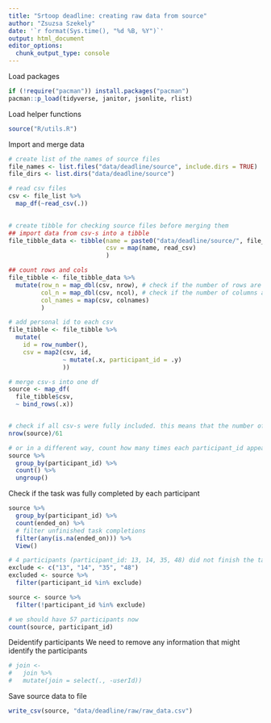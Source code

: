 ```yaml
---
title: "Srtoop deadline: creating raw data from source"
author: "Zsuzsa Szekely"
date: '`r format(Sys.time(), "%d %B, %Y")`'
output: html_document
editor_options: 
  chunk_output_type: console
---
```


Load packages

```r
if (!require("pacman")) install.packages("pacman")
pacman::p_load(tidyverse, janitor, jsonlite, rlist)
```

Load helper functions

```r
source("R/utils.R")
```

Import and merge data

```r
# create list of the names of source files
file_names <- list.files("data/deadline/source", include.dirs = TRUE)
file_dirs <- list.dirs("data/deadline/source")

# read csv files
csv <- file_list %>% 
  map_df(~read_csv(.))
  

# create tibble for checking source files before merging them
## import data from csv-s into a tibble
file_tibble_data <- tibble(name = paste0("data/deadline/source/", file_names),
                           csv = map(name, read_csv)
                           )

## count rows and cols
file_tibble <- file_tibble_data %>% 
  mutate(row_n = map_dbl(csv, nrow), # check if the number of rows are equal in each csv
         col_n = map_dbl(csv, ncol), # check if the number of columns are equal in each csv
         col_names = map(csv, colnames)
         )

# add personal id to each csv
file_tibble <- file_tibble %>% 
  mutate(
    id = row_number(),
    csv = map2(csv, id,
               ~ mutate(.x, participant_id = .y) 
               ))

# merge csv-s into one df
source <- map_df(
  file_tibble$csv,
  ~ bind_rows(.x))


# check if all csv-s were fully included. this means that the number of rows of source tibble divided with the number of csv-s (61) should equal with the number of rows of a single csv (497)
nrow(source)/61

# or in a different way, count how many times each participant_id appears (we expect n = 497 in each case)
source %>%
  group_by(participant_id) %>%
  count() %>% 
  ungroup()
```

Check if the task was fully completed by each participant

```r
source %>%
  group_by(participant_id) %>%
  count(ended_on) %>% 
  # filter unfinished task completions
  filter(any(is.na(ended_on))) %>% 
  View()

# 4 participants (participant_id: 13, 14, 35, 48) did not finish the task. We save these participants' data into a separate df and exclude them from source df.
exclude <- c("13", "14", "35", "48")
excluded <- source %>% 
  filter(participant_id %in% exclude)

source <- source %>% 
  filter(!participant_id %in% exclude)

# we should have 57 participants now
count(source, participant_id)
```

Deidentify participants
We need to remove any information that might identify the participants

```r
# join <- 
#   join %>% 
#   mutate(join = select(., -userId))
```

Save source data to file

```r
write_csv(source, "data/deadline/raw/raw_data.csv")
```